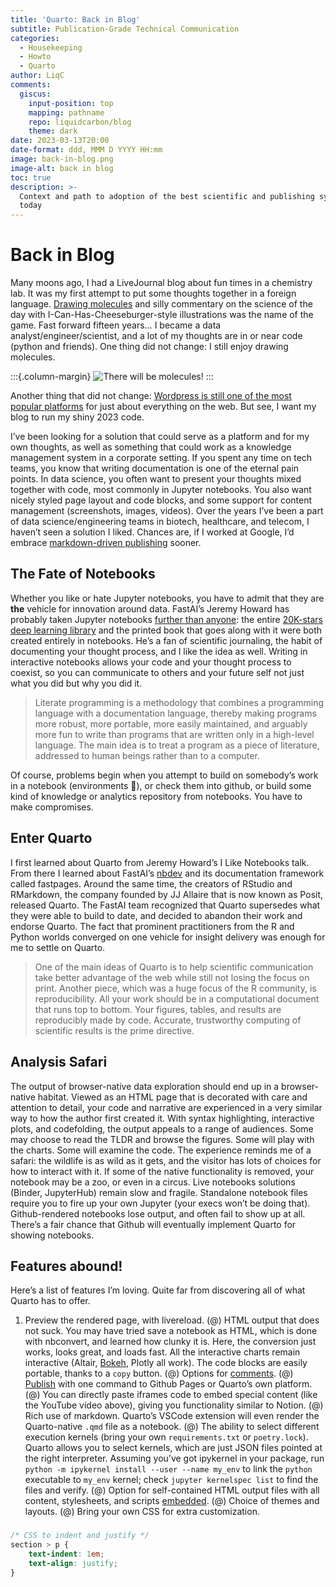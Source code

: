 ```yaml
---
title: 'Quarto: Back in Blog'
subtitle: Publication-Grade Technical Communication
categories:
  - Housekeeping
  - Howto
  - Quarto
author: LiqC
comments:
  giscus:
    input-position: top
    mapping: pathname
    repo: liquidcarbon/blog
    theme: dark
date: 2023-03-13T20:00
date-format: ddd, MMM D YYYY HH:mm
image: back-in-blog.png
image-alt: back in blog
toc: true
description: >-
  Context and path to adoption of the best scientific and publishing system of
  today
---
```


# Back in Blog

Many moons ago, I had a LiveJournal blog about fun times in a chemistry lab. It was my first attempt to put some thoughts together in a foreign language. [Drawing molecules](https://liquidcarbon.livejournal.com/29611.html) and silly commentary on the science of the day with I-Can-Has-Cheeseburger-style illustrations was the name of the game. Fast forward fifteen years... I became a data analyst/engineer/scientist, and a lot of my thoughts are in or near code (python and friends). One thing did not change: I still enjoy drawing molecules.

:::{.column-margin} ![There will be molecules!](https://albondxyz.s3.amazonaws.com/animols/LSD.svg) :::

Another thing that did not change: [Wordpress is still one of the most popular platforms](https://wedevs.com/blog/103311/top-brands-using-wordpress/) for just about everything on the web. But see, I want my blog to run my shiny 2023 code.

I've been looking for a solution that could serve as a platform and for my own thoughts, as well as something that could work as a knowledge management system in a corporate setting. If you spent any time on tech teams, you know that writing documentation is one of the eternal pain points. In data science, you often want to present your thoughts mixed together with code, most commonly in Jupyter notebooks. You also want nicely styled page layout and code blocks, and some support for content management (screenshots, images, videos). Over the years I've been a part of data science/engineering teams in biotech, healthcare, and telecom, I haven't seen a solution I liked. Chances are, if I worked at Google, I'd embrace [markdown-driven publishing](https://www.doctave.com/blog/2021/09/07/how-google-twitter-and-spotify-build-culture-of-documentation.html) sooner.

## The Fate of Notebooks

Whether you like or hate Jupyter notebooks, you have to admit that they are **the** vehicle for innovation around data. FastAI's Jeremy Howard has probably taken Jupyter notebooks [further than anyone](https://www.fast.ai/posts/2019-11-27-nbdev.html): the entire [20K-stars deep learning library](https://github.com/fastai/fastai) and the printed book that goes along with it were both created entirely in notebooks. He's a fan of scientific journaling, the habit of documenting your thought process, and I like the idea as well. Writing in interactive notebooks allows your code and your thought process to coexist, so you can communicate to others and your future self not just what you did but why you did it.

> Literate programming is a methodology that combines a programming language with a documentation language, thereby making programs more robust, more portable, more easily maintained, and arguably more fun to write than programs that are written only in a high-level language. The main idea is to treat a program as a piece of literature, addressed to human beings rather than to a computer.

Of course, problems begin when you attempt to build on somebody's work in a notebook (environments 🤪), or check them into github, or build some kind of knowledge or analytics repository from notebooks. You have to make compromises.

## Enter Quarto

I first learned about Quarto from Jeremy Howard's I Like Notebooks talk. From there I learned about FastAI's [nbdev](https://nbdev.fast.ai/) and its documentation framework called fastpages. Around the same time, the creators of RStudio and RMarkdown, the company founded by JJ Allaire that is now known as Posit, released Quarto. The FastAI team recognized that Quarto supersedes what they were able to build to date, and decided to abandon their work and endorse Quarto. The fact that prominent practitioners from the R and Python worlds converged on one vehicle for insight delivery was enough for me to settle on Quarto.

> One of the main ideas of Quarto is to help scientific communication take better advantage of the web while still not losing the focus on print. Another piece, which was a huge focus of the R community, is reproducibility. All your work should be in a computational document that runs top to bottom. Your figures, tables, and results are reproducibly made by code. Accurate, trustworthy computing of scientific results is the prime directive.

## Analysis Safari

The output of browser-native data exploration should end up in a browser-native habitat. Viewed as an HTML page that is decorated with care and attention to detail, your code and narrative are experienced in a very similar way to how the author first created it. With syntax highlighting, interactive plots, and codefolding, the output appeals to a range of audiences. Some may choose to read the TLDR and browse the figures. Some will play with the charts. Some will examine the code. The experience reminds me of a safari: the wildlife is as wild as it gets, and the visitor has lots of choices for how to interact with it. If some of the native functionality is removed, your notebook may be a zoo, or even in a circus. Live notebooks solutions (Binder, JupyterHub) remain slow and fragile. Standalone notebook files require you to fire up your own Jupyter (your execs won't be doing that). Github-rendered notebooks lose output, and often fail to show up at all. There's a fair chance that Github will eventually implement Quarto for showing notebooks.

## Features abound!

Here's a list of features I'm loving. Quite far from discovering all of what Quarto has to offer.

(@) Preview the rendered page, with livereload. (@) HTML output that does not suck. You may have tried save a notebook as HTML, which is done with nbconvert, and learned how clunky it is. Here, the conversion just works, looks great, and loads fast. All the interactive charts remain interactive (Altair, [Bokeh](../elements-of-surprise/), Plotly all work). The code blocks are easily portable, thanks to a `copy` button. (@) Options for [comments](https://quarto.org/docs/reference/projects/websites.html#comments). (@) [Publish](https://quarto.org/docs/publishing/) with one command to Github Pages or Quarto's own platform. (@) You can directly paste iframes code to embed special content (like the YouTube video above), giving you functionality similar to Notion. (@) Rich use of markdown. Quarto's VSCode extension will even render the Quarto-native `.qmd` file as a notebook. (@) The ability to select different execution kernels (bring your own `requirements.txt` or `poetry.lock`). Quarto allows you to select kernels, which are just JSON files pointed at the right interpreter. Assuming you've got ipykernel in your package, run `python -m ipykernel install --user --name my_env` to link the `python` executable to `my_env` kernel; check `jupyter kernelspec list` to find the files and verify. (@) Option for self-contained HTML output files with all content, stylesheets, and scripts [embedded](https://quarto.org/docs/output-formats/html-basics.html#self-contained). (@) Choice of themes and layouts. (@) Bring your own CSS for extra customization.

###

::: {.column-margin .move-up-50pct}

```css
/* CSS to indent and justify */
section > p {
    text-indent: 1em;
    text-align: justify;
}
```

:::
